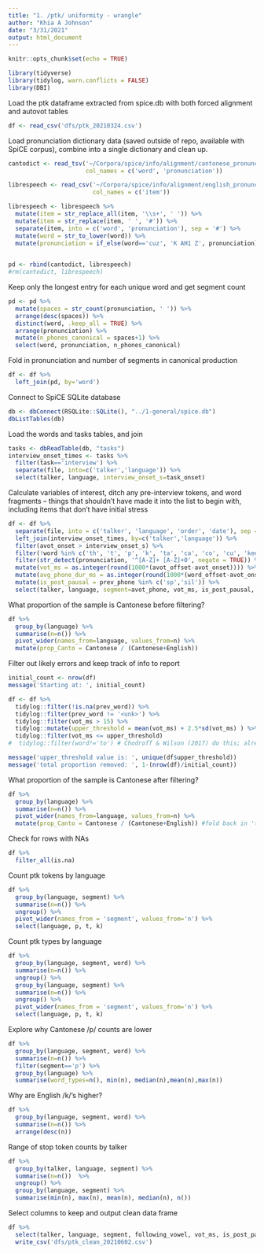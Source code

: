 ```yaml
---
title: "1. /ptk/ uniformity - wrangle"
author: "Khia A Johnson"
date: "3/31/2021"
output: html_document
---
```


```r
knitr::opts_chunk$set(echo = TRUE)
```

```r
library(tidyverse)
library(tidylog, warn.conflicts = FALSE)
library(DBI)
```

Load the ptk dataframe extracted from spice.db with both forced alignment and autovot tables
```r
df <- read_csv('dfs/ptk_20210324.csv')
```

Load pronunciation dictionary data (saved outside of repo, available with SpiCE corpus), combine into a single dictionary and clean up.
```r
cantodict <- read_tsv('~/Corpora/spice/info/alignment/cantonese_pronunciation.dict', 
                      col_names = c('word', 'pronunciation'))

librespeech <- read_csv('~/Corpora/spice/info/alignment/english_pronunciation.dict', 
                        col_names = c('item'))

librespeech <- librespeech %>%
  mutate(item = str_replace_all(item, '\\s+', ' ')) %>%
  mutate(item = str_replace(item, ' ', '#')) %>%
  separate(item, into = c('word', 'pronunciation'), sep = '#') %>%
  mutate(word = str_to_lower(word)) %>%
  mutate(pronunciation = if_else(word=='cuz', 'K AH1 Z', pronunciation)) 
  

pd <- rbind(cantodict, librespeech)
#rm(cantodict, librespeech)
```

Keep only the longest entry for each unique word and get segment count
```r
pd <- pd %>%
  mutate(spaces = str_count(pronunciation, ' ')) %>%
  arrange(desc(spaces)) %>%
  distinct(word, .keep_all = TRUE) %>%
  arrange(pronunciation) %>% 
  mutate(n_phones_canonical = spaces+1) %>% 
  select(word, pronunciation, n_phones_canonical)
```

Fold in pronunciation and number of segments in canonical production
```r
df <- df %>%
  left_join(pd, by='word') 
```

Connect to SpiCE SQLite database
```r
db <- dbConnect(RSQLite::SQLite(), "../1-general/spice.db")
dbListTables(db)
```

Load the words and tasks tables, and join
```r
tasks <- dbReadTable(db, "tasks")
interview_onset_times <- tasks %>%
  filter(task=='interview') %>%
  separate(file, into=c('talker','language')) %>%
  select(talker, language, interview_onset_s=task_onset)
```

Calculate variables of interest, ditch any pre-interview tokens, and word fragments -- things that shouldn't have made it into the list to begin with, including items that don't have initial stress
```r
df <- df %>%
  separate(file, into = c('talker', 'language', 'order', 'date'), sep = '_') %>%
  left_join(interview_onset_times, by=c('talker','language')) %>%
  filter(avot_onset > interview_onset_s) %>%
  filter(!word %in% c('th', 't', 'p', 'k', 'ta', 'ca', 'co', 'cu', 'kee', 'pa', 'ti', 'ts', 'com', 'commu', 'cou', 'coul', 'countr', 'ki', 'kok', 'kur', 'pir', 'tak', 'tal', 'tol', 'tuh', 'typic')) %>%
  filter(str_detect(pronunciation, '^[A-Z]+ [A-Z]+0', negate = TRUE)) %>%
  mutate(vot_ms = as.integer(round(1000*(avot_offset-avot_onset)))) %>%
  mutate(avg_phone_dur_ms = as.integer(round(1000*(word_offset-avot_onset)/n_phones_canonical))) %>%
  mutate(is_post_pausal = prev_phone %in% c('sp','sil')) %>%
  select(talker, language, segment=avot_phone, vot_ms, is_post_pausal, following_vowel=next_phone, avg_phone_dur_ms, prev_word, word, pronunciation)
```

What proportion of the sample is Cantonese before filtering?
```r
df %>%
  group_by(language) %>%
  summarise(n=n()) %>%
  pivot_wider(names_from=language, values_from=n) %>%
  mutate(prop_Canto = Cantonese / (Cantonese+English))
```

Filter out likely errors and keep track of info to report
```r
initial_count <- nrow(df)
message('Starting at: ', initial_count)

df <- df %>%
  tidylog::filter(!is.na(prev_word)) %>%
  tidylog::filter(prev_word != '<unk>') %>%
  tidylog::filter(vot_ms > 15) %>%
  tidylog::mutate(upper_threshold = mean(vot_ms) + 2.5*sd(vot_ms) ) %>%
  tidylog::filter(vot_ms <= upper_threshold) 
#  tidylog::filter(word!='to') # Chodroff & Wilson (2017) do this; already excluded with stress

message('upper_threshold value is: ', unique(df$upper_threshold))
message('total proportion removed: ', 1-(nrow(df)/initial_count))
```

What proportion of the sample is Cantonese after filtering?
```r
df %>%
  group_by(language) %>%
  summarise(n=n()) %>%
  pivot_wider(names_from=language, values_from=n) %>%
  mutate(prop_Canto = Cantonese / (Cantonese+English)) #fold back in 'to' tokens here
```

Check for rows with NAs
```r
df %>%
  filter_all(is.na)
```

Count ptk tokens by language
```r
df %>%
  group_by(language, segment) %>%
  summarise(n=n()) %>%
  ungroup() %>%
  pivot_wider(names_from = 'segment', values_from='n') %>%
  select(language, p, t, k)
```

Count ptk types by language
```r
df %>%
  group_by(language, segment, word) %>%
  summarise(n=n()) %>%
  ungroup() %>%
  group_by(language, segment) %>%
  summarise(n=n()) %>%
  ungroup() %>%  
  pivot_wider(names_from = 'segment', values_from='n') %>%
  select(language, p, t, k)
```


Explore why Cantonese /p/ counts are lower
```r
df %>%
  group_by(language, segment, word) %>%
  summarise(n=n()) %>%
  filter(segment=='p') %>%
  group_by(language) %>%
  summarise(word_types=n(), min(n), median(n),mean(n),max(n))
```

Why are English /k/'s higher?
```r
df %>%
  group_by(language, segment, word) %>%
  summarise(n=n()) %>%
  arrange(desc(n)) 
```

Range of stop token counts by talker
```r
df %>%
  group_by(talker, language, segment) %>%
  summarise(n=n())  %>%
  ungroup() %>%
  group_by(language, segment) %>%
  summarise(min(n), max(n), mean(n), median(n), n())
```

Select columns to keep and output clean data frame
```r
df %>%
  select(talker, language, segment, following_vowel, vot_ms, is_post_pausal, avg_phone_dur_ms, word) %>%
  write_csv('dfs/ptk_clean_20210602.csv')
```
